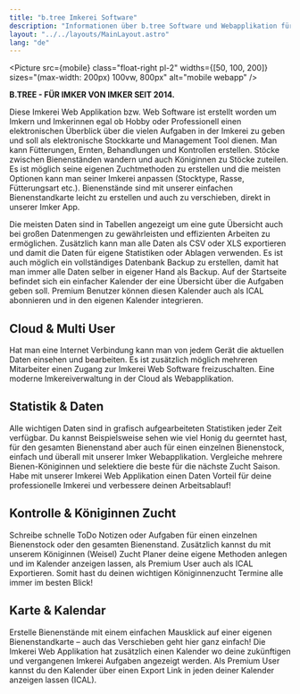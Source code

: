 ```yaml
---
title: "b.tree Imkerei Software"
description: "Informationen über b.tree Software und Webapplikation für Imkereien"
layout: "../../layouts/MainLayout.astro"
lang: "de"
---
```



<div class="text-justify">

<Picture
  src={mobile}
  class="float-right pl-2"
  widths={[50, 100, 200]}
  sizes="(max-width: 200px) 100vw, 800px"
  alt="mobile webapp"
/>

**B.TREE - FÜR IMKER VON IMKER SEIT 2014.**

Diese Imkerei Web Applikation bzw. Web Software ist erstellt worden um Imkern und Imkerinnen egal ob Hobby oder Professionell einen elektronischen Überblick über die vielen Aufgaben in der Imkerei zu geben und soll als elektronische Stockkarte und Management Tool dienen. Man kann Fütterungen, Ernten, Behandlungen und Kontrollen erstellen. Stöcke zwischen Bienenständen wandern und auch Königinnen zu Stöcke zuteilen. Es ist möglich seine eigenen Zuchtmethoden zu erstellen und die meisten Optionen kann man seiner Imkerei anpassen (Stocktype, Rasse, Fütterungsart etc.). Bienenstände sind mit unserer einfachen Bienenstandkarte leicht zu erstellen und auch zu verschieben, direkt in unserer Imker App.

Die meisten Daten sind in Tabellen angezeigt um eine gute Übersicht auch bei großen Datenmengen zu gewährleisten und effizienten Arbeiten zu ermöglichen. Zusätzlich kann man alle Daten als CSV oder XLS exportieren und damit die Daten für eigene Statistiken oder Ablagen verwenden. Es ist auch möglich ein vollständiges Datenbank Backup zu erstellen, damit hat man immer alle Daten selber in eigener Hand als Backup. Auf der Startseite befindet sich ein einfacher Kalender der eine Übersicht über die Aufgaben geben soll. Premium Benutzer können diesen Kalender auch als ICAL abonnieren und in den eigenen Kalender integrieren.

</div>

## Cloud & Multi User

Hat man eine Internet Verbindung kann man von jedem Gerät die aktuellen Daten einsehen und bearbeiten. Es ist zusätzlich möglich mehreren Mitarbeiter einen Zugang zur Imkerei Web Software freizuschalten. Eine moderne Imkereiverwaltung in der Cloud als Webapplikation.

## Statistik & Daten

Alle wichtigen Daten sind in grafisch aufgearbeiteten Statistiken jeder Zeit verfügbar. Du kannst Beispielsweise sehen wie viel Honig du geerntet hast, für den gesamten Bienenstand aber auch für einen einzelnen Bienenstock, einfach und überall mit unserer Imker Webapplikation. Vergleiche mehrere Bienen-Königinnen und selektiere die beste für die nächste Zucht Saison. Habe mit unserer Imkerei Web Applikation einen Daten Vorteil für deine professionelle Imkerei und verbessere deinen Arbeitsablauf!

<section class="hero container max-w-screen-lg mx-auto pb-10 flex">
  <Picture
    src={statistic}
    class="mx-auto"
    widths={[200, 400, 600]}
    sizes="(max-width: 600px) 100vw, 800px"
    alt="statistics"
  />
</section>

## Kontrolle & Königinnen Zucht

Schreibe schnelle ToDo Notizen oder Aufgaben für einen einzelnen Bienenstock oder den gesamten Bienenstand. Zusätzlich kannst du mit unserem Königinnen (Weisel) Zucht Planer deine eigene Methoden anlegen und im Kalender anzeigen lassen, als Premium User auch als ICAL Exportieren. Somit hast du deinen wichtigen Königinnenzucht Termine alle immer im besten Blick!

## Karte & Kalendar

Erstelle Bienenstände mit einem einfachen Mausklick auf einer eigenen Bienenstandkarte – auch das Verschieben geht hier ganz einfach! Die Imkerei Web Applikation hat zusätzlich einen Kalender wo deine zukünftigen und vergangenen Imkerei Aufgaben angezeigt werden. Als Premium User kannst du den Kalender über einen Export Link in jeden deiner Kalender anzeigen lassen (ICAL).

<section class="hero container max-w-screen-lg mx-auto pb-10 flex">
  <Picture
    src={calendar}
    class="mx-auto"
    widths={[200, 400, 600]}
    sizes="(max-width: 600px) 100vw, 800px"
    alt="Kalender"
  />
</section>

<section class="hero container max-w-screen-lg mx-auto pb-10 flex">
  <Picture
    src={nfcImage}
    class="mx-auto"
    widths={[200, 400, 600]}
    sizes="(max-width: 600px) 100vw, 800px"
    alt="NFC"
  />
</section>
